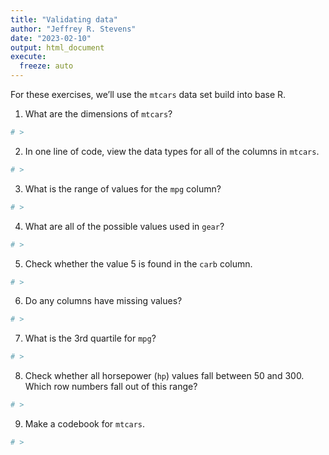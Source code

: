 ```yaml
---
title: "Validating data"
author: "Jeffrey R. Stevens"
date: "2023-02-10"
output: html_document
execute:
  freeze: auto
---
```


For these exercises, we'll use the `mtcars` data set build into base R.

1. What are the dimensions of `mtcars`?
```r
# >
```

2. In one line of code, view the data types for all of the columns in `mtcars`.
```r
# >
```

3. What is the range of values for the `mpg` column?
```r
# >
```

4. What are all of the possible values used in `gear`?
```r
# >
```

5. Check whether the value 5 is found in the `carb` column.
```r
# >
```

6. Do any columns have missing values?
```r
# >
```

7. What is the 3rd quartile for `mpg`?
```r
# >
```

8. Check whether all horsepower (`hp`) values fall between 50 and 300. Which row numbers fall out of this range?
```r
# >
```

9. Make a codebook for `mtcars`.
```r
# >
```

